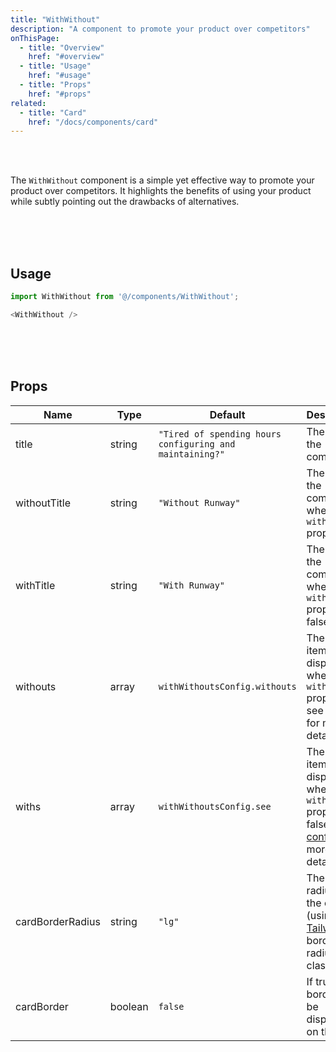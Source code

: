 ```yaml
---
title: "WithWithout"
description: "A component to promote your product over competitors"
onThisPage:
  - title: "Overview"
    href: "#overview"
  - title: "Usage"
    href: "#usage"
  - title: "Props"
    href: "#props"
related:
  - title: "Card"
    href: "/docs/components/card"
---
```


<div id="overview" />

<br />

<div className="flex flex-col w-full items-center justify-center gap-8">
    <WithWithout />
</div>

<br />

The `WithWithout` component is a simple yet effective way to promote your product over competitors. It highlights the benefits of using your product while subtly pointing out the drawbacks of alternatives.

<br />
<br />
<br />
<Divider />
<div id="usage" />

## Usage

```js
import WithWithout from '@/components/WithWithout';

<WithWithout />
```

<br />
<br />
<br />
<Divider />

<div id="props" />

## Props

| Name             | Type    | Default                                                  | Description                                                                                                                  |
|------------------|---------|----------------------------------------------------------|------------------------------------------------------------------------------------------------------------------------------|
| title            | string  | `"Tired of spending hours configuring and maintaining?"` | The title of the component.                                                                                                  |
| withoutTitle     | string  | `"Without Runway"`                                       | The title of the component when the `without` prop is true.                                                                  |
| withTitle        | string  | `"With Runway"`                                          | The title of the component when the `without` prop is false.                                                                 |
| withouts         | array   | `withWithoutsConfig.withouts`                            | The list of items to display when the `without` prop is true, see [config](/docs/features/config#landing-page) for more details.  |
| withs            | array   | `withWithoutsConfig.see`                                 | The list of items to display when the `without` prop is false, see [config](/docs/features/config#landing-page) for more details. |
| cardBorderRadius | string  | `"lg"`                                                   | The border radius of the card (using [Tailwind](https://tailwindcss.com) border radius classes).                             |
| cardBorder       | boolean | `false`                                                  | If true, a border will be displayed on the card.                                                                             |